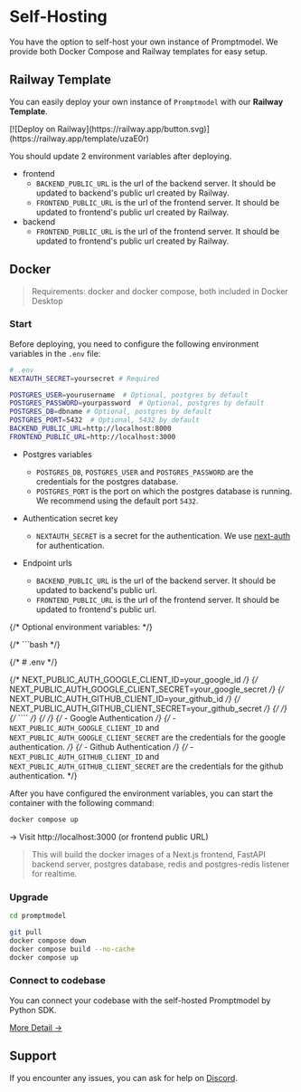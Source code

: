 # Self-Hosting

You have the option to self-host your own instance of Promptmodel. We provide both Docker Compose and Railway templates for easy setup.

## Railway Template

You can easily deploy your own instance of `Promptmodel` with our **Railway Template**.

<div style={{ width: 'fit-content', marginTop: '1.5rem' }}>
  [![Deploy on
  Railway](https://railway.app/button.svg)](https://railway.app/template/uzaE0r)
</div>

You should update 2 environment variables after deploying.

- frontend
  - `BACKEND_PUBLIC_URL` is the url of the backend server. It should be updated to backend's public url created by Railway.
  - `FRONTEND_PUBLIC_URL` is the url of the frontend server. It should be updated to frontend's public url created by Railway.
- backend
  - `FRONTEND_PUBLIC_URL` is the url of the frontend server. It should be updated to frontend's public url created by Railway.

## Docker

> Requirements: docker and docker compose, both included in Docker Desktop

### Start

Before deploying, you need to configure the following environment variables in the `.env` file:

```bash
# .env
NEXTAUTH_SECRET=yoursecret # Required

POSTGRES_USER=yourusername  # Optional, postgres by default
POSTGRES_PASSWORD=yourpassword  # Optional, postgres by default
POSTGRES_DB=dbname # Optional, postgres by default
POSTGRES_PORT=5432	# Optional, 5432 by default
BACKEND_PUBLIC_URL=http://localhost:8000
FRONTEND_PUBLIC_URL=http://localhost:3000
```

- Postgres variables

  - `POSTGRES_DB`, `POSTGRES_USER` and `POSTGRES_PASSWORD` are the credentials for the postgres database.
  - `POSTGRES_PORT` is the port on which the postgres database is running. We recommend using the default port `5432`.

- Authentication secret key

  - `NEXTAUTH_SECRET` is a secret for the authentication. We use [next-auth](https://next-auth.js.org/) for authentication.

- Endpoint urls
  - `BACKEND_PUBLIC_URL` is the url of the backend server. It should be updated to backend's public url.
  - `FRONTEND_PUBLIC_URL` is the url of the frontend server. It should be updated to frontend's public url.

{/* Optional environment variables: */}

{/* ```bash */}

{/* # .env */}

{/* NEXT_PUBLIC_AUTH_GOOGLE_CLIENT_ID=your_google_id */}
{/* NEXT_PUBLIC_AUTH_GOOGLE_CLIENT_SECRET=your_google_secret */}
{/* NEXT_PUBLIC_AUTH_GITHUB_CLIENT_ID=your_github_id */}
{/* NEXT_PUBLIC_AUTH_GITHUB_CLIENT_SECRET=your_github_secret */}
{/*  */}
{/* ```` */}
{/*  */}
{/* - Google Authentication */}
{/* - `NEXT_PUBLIC_AUTH_GOOGLE_CLIENT_ID` and `NEXT_PUBLIC_AUTH_GOOGLE_CLIENT_SECRET` are the credentials for the google authentication. */}
{/* - Github Authentication */}
{/* - `NEXT_PUBLIC_AUTH_GITHUB_CLIENT_ID` and `NEXT_PUBLIC_AUTH_GITHUB_CLIENT_SECRET` are the credentials for the github authentication. */}

After you have configured the environment variables, you can start the container with the following command:

```bash
docker compose up
```

-> Visit http://localhost:3000 (or frontend public URL)

> This will build the docker images of a Next.js frontend, FastAPI backend server, postgres database, redis and postgres-redis listener for realtime.

### Upgrade

```bash
cd promptmodel

git pull
docker compose down
docker compose build --no-cache
docker compose up
```

### Connect to codebase

You can connect your codebase with the self-hosted Promptmodel by Python SDK.

[More Detail →](/docs/python-sdk)


## Support

If you encounter any issues, you can ask for help on [Discord](https://www.promptmodel.run/discord).

